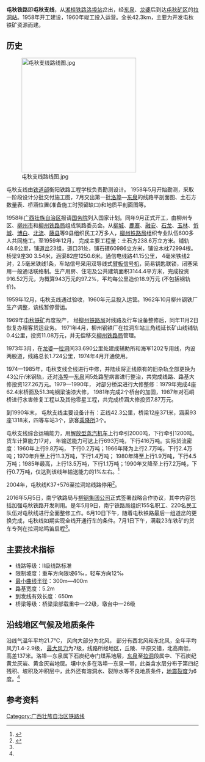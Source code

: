 {{Infobox rail system-route
|box_width=380px
|rail_name=屯秋铁路
| other_name=
|image=
|caption=
|locale={{PRC}}
|service_type=货运兼顾客运
|start=[[洛埠站|洛埠站]]、[[拉洞站|拉洞站]]
|system_length=42.3千米
|status=已通车运营
|line_title=线路
|lines=[[单线|单线]]、非电气化铁路
|stations= 
|route_title=线路
|operator=[[南宁铁路局|南宁铁路局]]
|max_speed=
|track_gauge={{standard gauge}}（[[标准轨|标准轨]]）
|route_map=
}}

'''屯秋铁路'''即'''屯秋支线'''，从[[湘桂铁路|湘桂铁路]][[洛埠站|洛埠站]]岔出，经[[东泉|东泉]]、[[龙婆|龙婆]]后到达[[屯秋矿区|屯秋矿区]]的[[拉洞站|拉洞站]]。1958年开工建设，1960年竣工投入运营。全长42.3km，主要为开发屯秋铁矿资源而建。

== 历史 ==
[[File:屯秋支线路线图.jpg|300px]]

屯秋支线由[[铁道部|铁道部]]衡阳铁路工程学校负责勘测设计。 1958年5月开始勘测，采取一阶段设计分批交付施工图，7月交出第一批[[洛埠|洛埠]]—[[东泉|东泉]]的线路平剖面图、土石方数量表、桥涵位置(准备施工时预留缺口)和地质平剖面图等。
    
1958年[[广西壮族自治区|广西壮族自治区]]报请[[中华人民共和国国务院|国务院]]列入国家计划。同年9月正式开工，由柳州专区、[[柳州市|柳州市]]和[[柳州铁路局|柳州铁路局]]组成筑路委员会。从[[柳城|柳城]]、[[鹿寨|鹿寨]]、[[融安|融安]]、[[石龙|石龙]]、[[玉林|玉林]]、[[忻城|忻城]]、[[博白|博白]]、[[北流市|北流]]、[[藤县|藤县]]等9县组织民工2万多人，[[柳州铁路局|柳州铁路局]]组织专业队伍600多人共同施工。至1959年12月， 完成主要工程量：土石方238.6万立方米。铺轨48.6公里，铺[[道岔|道岔]]23组，道口31处，铺石碴60986立方米，铺设木枕72994根。桥梁9座30 3.54米，涵渠82座1250.6米。通信电线路41.15公里， 4毫米铁线2对，2.5毫米铁线1条，车站信号采用双导线式[[臂板信号机|臂板信号机]]，简易钥匙联锁，闭塞采用一般通话联络制。生产用房、住宅及公共建筑面积3144.4平方米，完成投资916.52万元，为概算943万元的97.2%，平均每公里造价18.9万元 (不包括钢轨价)。
    
1959年12月，屯秋支线通过验收，1960年元旦投入运营。1962年10月柳州钢铁厂生产调整，该线暂停营运。
    
1969年[[屯秋铁矿|屯秋铁矿]]再度投产， 经[[柳州铁路局|柳州铁路局]]对线路及行车设备整修后，同年11月2日恢复办理客货运业务。  1971年4月，柳州钢铁厂在拉洞车站三角线延长矿山线铺轨0.4公里，投资11.08万元，并无偿移交[[柳州铁路局|柳州铁路局]]管理。
    
1973年3月，在[[龙婆|龙婆]]—[[拉洞|拉洞]]间33.690公里处建成辅助所和海军1202专用线，内设两股道，线路总长1.724公里，1974年4月开通使用。
    
1974—1985年，屯秋支线全线进行中修，并陆续将正线原有的旧杂轨全部更换为43公斤/米钢轨，还对[[洛埠|洛埠]]—[[东泉|东泉]]间5处路堑病害进行整治，共完成线路、路基大修投资127.26万元。1979—1990年， 对部分桥梁进行大修整修：1979年完成4座62.4米桥面及51.3吨钢梁油漆大修， 1981年完成2个桥台的加固，1987年对石峒桥进行水害修复工程以及其他零星工程，共完成桥涵大修投资7.87万元。

到1990年末， 屯秋支线主要设备计有：正线42.3公里，桥梁12座371米，涵渠93座1318米，四等车站3个，旅客[[乘降所|乘降所]]3个。
    
屯秋支线综合运输能力，用[[解放型蒸汽机车|解放型蒸汽机车]]上行牵引2000吨，下行牵引1200吨。货车计算能力17对， 年输送能力可达上行693万吨，下行416万吨。实际货流密度：1960年上行9.8万吨， 下行0.2万吨；1966年降为上行2.7万吨，下行2.4万吨；1970年升至上行11.3万吨，下行1.4万吨； 1980年降至上行1.9万吨，下行4.5万吨；1985年最高，上行13.5万吨，下行1.1万吨；1990年又降至上行7.2万吨，下行0.7万吨，仅达到该线年输送能力的1%左右。<ref name="gxdqw">{{Cite web |url=http://www.gxdqw.com/bin/mse.exe?seachword=&K=a&A=61&rec=11&run=13 |title=《广西通志-铁路志·铁路支线-专用线·大湾-屯秋支线》 |accessdate=2014-01-25 |archive-date=2017-11-07 |archive-url=https://web.archive.org/web/20171107222421/http://www.gxdqw.com/bin/mse.exe?seachword=&K=a&A=61&rec=11&run=13 |dead-url=no }}</ref>

2004年，屯秋线K37+576至拉洞站线路停用<ref name="gxsina">{{Cite web |url=http://gx.sina.com.cn/news/sh/2016-07-04/detail-ifxtsatn8025546.shtml?from=gx_ydph |title=停运十二年屯秋铁路重启 解决柳钢用矿问题 |accessdate=2017-11-07 |publisher=新浪广西 |date=2016-07-04 |archive-date=2017-11-07 |archive-url=https://web.archive.org/web/20171107222114/http://gx.sina.com.cn/news/sh/2016-07-04/detail-ifxtsatn8025546.shtml?from=gx_ydph |dead-url=no }}</ref>。

2016年5月5日，南宁铁路局与[[柳州钢铁集团|柳钢集团公司]]正式签署战略合作协议，其中内容包括加强屯秋铁路开发利用。是年5月9日，南宁铁路局组织155名职工、220名民工队伍对屯秋线进行全面整修工作。6月10日下午，随着屯秋铁路最后一组道岔的更换完成，屯秋线如期实现全线开通行车的条件。7月1日下午，满载23车铁矿的货车专列在拉洞站鸣笛启程<ref name="gxsina"/>。

== 主要技术指标 ==

*线路等级：II级线路标准
*限制坡度：重车方向限坡6‰，轻车方向12‰
*[[最小曲线半径|最小曲线半径]]：300m—400m
*路基宽度：5.2m
*到发线有效长度：650m
*桥梁等级：桥梁梁部载重中—22级，墩台中—26级

== 沿线地区气候及地质条件 ==

沿线气温年平均21.7℃， 风向大部分为北风， 部分有西北风和东北风，全年平均风力1.4-2.9级， [[最大风力|最大风力]]为7级，线路所经地区，丘陵、平原交错，北高南低，高差137米。洛埠—东泉属下石炭纪寺门煤系地层，[[东泉|东泉]]至[[拉洞|拉洞]]段属中、下石炭纪黄龙灰岩、黄金灰岩地层。壤中水多在洛埠—东泉一带，此类含水层分布于第四纪残积、坡积及冲积层中，此外还有溶洞水、裂隙水等不良地质条件，[[地震裂度|地震裂度]]为6度。<ref name="gxdqw"/>

== 参考资料 ==
{{reflist}}

[[Category:广西壮族自治区铁路线|Category:广西壮族自治区铁路线]]